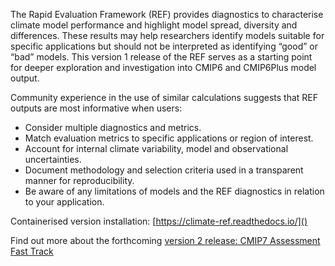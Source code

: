 The Rapid Evaluation Framework (REF) provides diagnostics to characterise climate model performance
and highlight model spread, diversity and differences. These results may help researchers identify models
suitable for specific applications but should not be interpreted as identifying “good” or “bad” models.
This version 1 release of the REF serves as a starting point for deeper exploration and investigation into
CMIP6 and CMIP6Plus model output.

Community experience in the use of similar calculations suggests that REF outputs are most informative
when users:

* Consider multiple diagnostics and metrics.
* Match evaluation metrics to specific applications or region of interest.
* Account for internal climate variability, model and observational uncertainties.
* Document methodology and selection criteria used in a transparent manner for reproducibility.
* Be aware of any limitations of models and the REF diagnostics in relation to your application.

Containerised version installation: [https://climate-ref.readthedocs.io/]()

Find out more about the forthcoming [version 2 release: CMIP7 Assessment Fast Track](https://wcrp-cmip.org/cmip-phases/cmip7/rapid-evaluation-framework/ )
